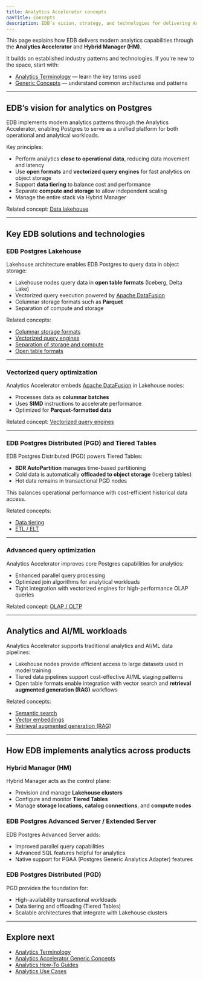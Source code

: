 ```yaml
---
title: Analytics Accelerator concepts
navTitle: Concepts
description: EDB’s vision, strategy, and technologies for delivering Analytics Accelerator capabilities on Postgres.
---
```


This page explains how EDB delivers modern analytics capabilities through the **Analytics Accelerator** and **Hybrid Manager (HM)**.

It builds on established industry patterns and technologies. If you're new to the space, start with:

-   [Analytics Terminology](./terminology) — learn the key terms used
-   [Generic Concepts](./generic-concepts) — understand common architectures and patterns

* * *

## EDB’s vision for analytics on Postgres

EDB implements modern analytics patterns through the Analytics Accelerator, enabling Postgres to serve as a unified platform for both operational and analytical workloads.

Key principles:

-   Perform analytics **close to operational data**, reducing data movement and latency
-   Use **open formats** and **vectorized query engines** for fast analytics on object storage
-   Support **data tiering** to balance cost and performance
-   Separate **compute and storage** to allow independent scaling
-   Manage the entire stack via Hybrid Manager

Related concept: [Data lakehouse](./generic-concepts#data-lakehouse)

* * *

## Key EDB solutions and technologies

### EDB Postgres Lakehouse

Lakehouse architecture enables EDB Postgres to query data in object storage:

-   Lakehouse nodes query data in **open table formats** (Iceberg, Delta Lake)
-   Vectorized query execution powered by [Apache DataFusion](https://datafusion.apache.org/)
-   Columnar storage formats such as **Parquet**
-   Separation of compute and storage

Related concepts:

-   [Columnar storage formats](./generic-concepts#columnar-storage-formats)
-   [Vectorized query engines](./generic-concepts#vectorized-query-engines)
-   [Separation of storage and compute](./generic-concepts#separation-of-storage-and-compute)
-   [Open table formats](./generic-concepts#open-table-formats)

* * *

### Vectorized query optimization

Analytics Accelerator embeds [Apache DataFusion](https://datafusion.apache.org/) in Lakehouse nodes:

-   Processes data as **columnar batches**
-   Uses **SIMD** instructions to accelerate performance
-   Optimized for **Parquet-formatted data**

Related concept: [Vectorized query engines](./generic-concepts#vectorized-query-engines)

* * *

### EDB Postgres Distributed (PGD) and Tiered Tables

EDB Postgres Distributed (PGD) powers Tiered Tables:

-   **BDR AutoPartition** manages time-based partitioning
-   Cold data is automatically **offloaded to object storage** (Iceberg tables)
-   Hot data remains in transactional PGD nodes

This balances operational performance with cost-efficient historical data access.

Related concepts:

-   [Data tiering](./generic-concepts#data-tiering)
-   [ETL / ELT](./generic-concepts#etl--elt)

* * *

### Advanced query optimization

Analytics Accelerator improves core Postgres capabilities for analytics:

-   Enhanced parallel query processing
-   Optimized join algorithms for analytical workloads
-   Tight integration with vectorized engines for high-performance OLAP queries

Related concept: [OLAP / OLTP](./generic-concepts#olap--oltp)

* * *

## Analytics and AI/ML workloads

Analytics Accelerator supports traditional analytics and AI/ML data pipelines:

-   Lakehouse nodes provide efficient access to large datasets used in model training
-   Tiered data pipelines support cost-effective AI/ML staging patterns
-   Open table formats enable integration with vector search and **retrieval augmented generation (RAG)** workflows

Related concepts:

-   [Semantic search](./generic-concepts#semantic-search)
-   [Vector embeddings](./generic-concepts#vector-embeddings)
-   [Retrieval augmented generation (RAG)](./generic-concepts#retrieval-augmented-generation-rag)

* * *

## How EDB implements analytics across products

### Hybrid Manager (HM)

Hybrid Manager acts as the control plane:

-   Provision and manage **Lakehouse clusters**
-   Configure and monitor **Tiered Tables**
-   Manage **storage locations**, **catalog connections**, and **compute nodes**

### EDB Postgres Advanced Server / Extended Server

EDB Postgres Advanced Server adds:

-   Improved parallel query capabilities
-   Advanced SQL features helpful for analytics
-   Native support for PGAA (Postgres Generic Analytics Adapter) features

### EDB Postgres Distributed (PGD)

PGD provides the foundation for:

-   High-availability transactional workloads
-   Data tiering and offloading (Tiered Tables)
-   Scalable architectures that integrate with Lakehouse clusters

* * *

## Explore next

-   [Analytics Terminology](./terminology)
-   [Analytics Accelerator Generic Concepts](./generic-concepts)
-   [Analytics How-To Guides](/edb-postgres-ai/1.2/hybrid-manager/analytics/learn/how-to/)
-   [Analytics Use Cases](/edb-postgres-ai/1.2/hybrid-manager/analytics/learn/use-cases/)
